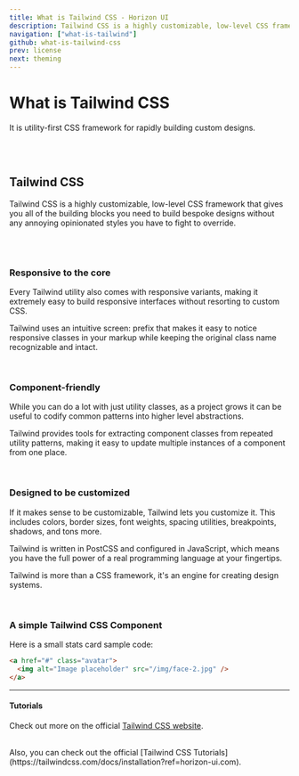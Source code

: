 ```yaml
---
title: What is Tailwind CSS - Horizon UI
description: Tailwind CSS is a highly customizable, low-level CSS framework that gives you all of the building blocks you need to build bespoke designs without any annoying opinionated styles you have to fight to override.
navigation: ["what-is-tailwind"]
github: what-is-tailwind-css
prev: license
next: theming
---
```


# What is Tailwind CSS

It is utility-first CSS framework for rapidly building custom designs.

<br />
<br />

## Tailwind CSS

Tailwind CSS is a highly customizable, low-level CSS framework that gives you all of the building blocks you need to build bespoke designs without any annoying opinionated styles you have to fight to override.

<br />
<br />

### Responsive to the core

Every Tailwind utility also comes with responsive variants, making it extremely easy to build responsive interfaces without resorting to custom CSS.

Tailwind uses an intuitive screen: prefix that makes it easy to notice responsive
classes in your markup while keeping the original class name recognizable and intact.

<br />

### Component-friendly

While you can do a lot with just utility classes, as a project grows it can be useful to codify common patterns into higher level abstractions.

Tailwind provides tools for extracting component classes from repeated utility patterns,
making it easy to update multiple instances of a component from one place.

<br />

### Designed to be customized

If it makes sense to be customizable, Tailwind lets you customize it. This includes colors, border sizes, font weights, spacing utilities, breakpoints, shadows, and tons more.

Tailwind is written in PostCSS and configured in JavaScript, which means you have
the full power of a real programming language at your fingertips.

Tailwind is more than a CSS framework, it's an engine for creating design systems.

<br />

### A simple Tailwind CSS Component

Here is a small stats card sample code:

```html showLineNumbers
<a href="#" class="avatar">
  <img alt="Image placeholder" src="/img/face-2.jpg" />
</a>
```

---

#### Tutorials

Check out more on the official [Tailwind CSS website](https://tailwindcss.com/?ref=horizon-ui.com).

<br />
Also, you can check out the official [Tailwind CSS Tutorials](https://tailwindcss.com/docs/installation?ref=horizon-ui.com).
